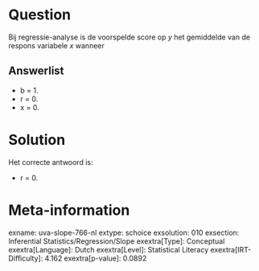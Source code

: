 Question
========

Bij regressie-analyse is de voorspelde score op *y* het gemiddelde van
de respons variabele *x* wanneer

Answerlist
----------

* b = 1.
* r = 0.
* x = 0.

Solution
========

Het correcte antwoord is: 

* r = 0.

Meta-information
================
exname: uva-slope-766-nl
extype: schoice
exsolution: 010
exsection: Inferential Statistics/Regression/Slope
exextra[Type]: Conceptual
exextra[Language]: Dutch
exextra[Level]: Statistical Literacy
exextra[IRT-Difficulty]: 4.162
exextra[p-value]: 0.0892
